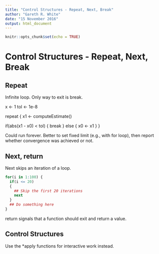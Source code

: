 ```yaml
---
title: "Control Structures - Repeat, Next, Break"
author: "Gareth R. White"
date: "15 November 2016"
output: html_document
---
```


```r
knitr::opts_chunk$set(echo = TRUE)
```

# Control Structures - Repeat, Next, Break

## Repeat
Infinite loop.
Only way to exit is break.

x <- 1
tol <- 1e-8

repeat
{
  x1 <- computeEstimate()
  
  if(abs(x1 - x0) < tol)
  {
    break
  }
  else
  {
    x0 <- x1
  }
}

Could run forever.
Better to set fixed limit (e.g., with for loop), then report whether convergence was achieved or not.


## Next, return
Next skips an iteration of a loop.

```r
for(i in 1:100) {
  if(i <= 20)
  {
    ## Skip the first 20 iterations
    next
  }
  ## Do something here
}
```

return signals that a function should exit and return a value.

## Control Structures
Use the *apply functions for interactive work instead.
